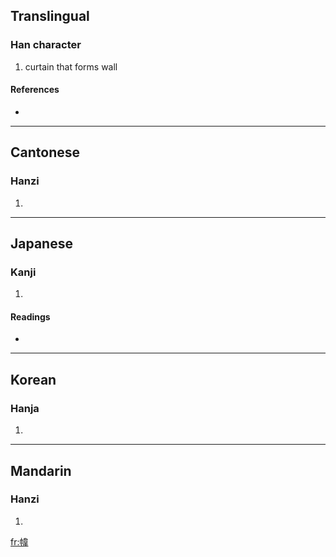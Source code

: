 {{see|帏}}
==Translingual==

===Han character===
{{Han char|rn=50|rad=巾|as=09|sn=12|four=4425<sub>6</sub>|canj=中月木一手 (LBDMQ)}}

# curtain that forms wall

====References====
* {{Han ref|kx=0334.180|dkj=08993|dj=0641.210|hdz=10748.090|uh=5E43|ud=24131|bh=B457|bd=46167}}

----

==Cantonese==

===Hanzi===
{{yue-hanzi|jyut=|y=wai4}}

# {{defn|Cantonese}}

----

==Japanese==

===Kanji===
{{ja-kanji|grade=|rs=巾09}}

# {{defn|Japanese}}

====Readings====
* {{ja-readings|on=[[い]] (i), [[き]] (ki)|kun=[[とばり]] (tobari), [[においぶく]] (nioibuku), [[ふくろ]] (fukuro)}}

----

==Korean==

===Hanja===
{{ko-hanja|hangeul=위|rv=wi|mr=wi}}

# {{defn|Korean}}

----

==Mandarin==

===Hanzi===
{{cmn-hanzi|sim=帏|pin=[[wéi]] ([[wei2]])|wg=wei<sup>2</sup>}}

# {{defn|Mandarin}}

[[fr:幃]]
